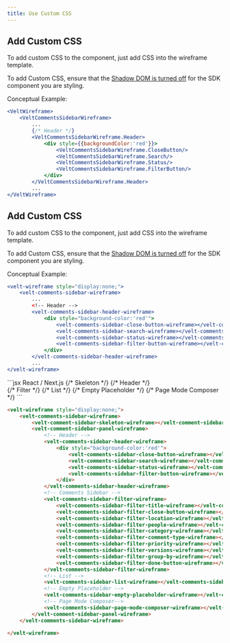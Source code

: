 ```yaml
---
title: Use Custom CSS
---
```



<Tabs>
<Tab title="React / Next.js">

## Add Custom CSS

To add custom CSS to the component, just add CSS into the wireframe template.

<Warning>To add Custom CSS, ensure that the [Shadow DOM is turned off](./remove-shadow-dom) for the SDK component you are styling.</Warning>

Conceptual Example:
```jsx
<VeltWireframe>
    <VeltCommentsSidebarWireframe>
        ...
        {/* Header */}
        <VeltCommentsSidebarWireframe.Header>
            <div style={{backgroundColor:'red'}}>
                <VeltCommentsSidebarWireframe.CloseButton/>
                <VeltCommentsSidebarWireframe.Search/>
                <VeltCommentsSidebarWireframe.Status/>
                <VeltCommentsSidebarWireframe.FilterButton/>
            </div>
        </VeltCommentsSidebarWireframe.Header>
        ...
</VeltWireframe>
```

</Tab>

<Tab title="HTML / Other Frameworks">

## Add Custom CSS

To add custom CSS to the component, just add CSS into the wireframe template.

<Warning>To add Custom CSS, ensure that the [Shadow DOM is turned off](./remove-shadow-dom) for the SDK component you are styling.</Warning>

Conceptual Example:
```jsx
<velt-wireframe style="display:none;">
    <velt-comments-sidebar-wireframe>
        ...
        <!-- Header -->
        <velt-comments-sidebar-header-wireframe>
            <div style="background-color:'red'">
                <velt-comments-sidebar-close-button-wireframe></velt-comments-sidebar-close-button-wireframe>
                <velt-comments-sidebar-search-wireframe></velt-comments-sidebar-search-wireframe>
                <velt-comments-sidebar-status-wireframe></velt-comments-sidebar-status-wireframe>
                <velt-comments-sidebar-filter-button-wireframe></velt-comments-sidebar-filter-button-wireframe>
            </div>
        </velt-comments-sidebar-header-wireframe>
        ...
</velt-wireframe>
```

</Tab>

</Tabs>



<RequestExample>
```jsx React / Next.js
<VeltWireframe>
    <VeltCommentsSidebarWireframe>
        {/* Skeleton */}
        <VeltCommentsSidebarWireframe.Skeleton />
        <VeltCommentsSidebarWireframe.Panel>
            {/* Header */}
            <VeltCommentsSidebarWireframe.Header>
                <div style={{backgroundColor:'red'}}>
                    <VeltCommentsSidebarWireframe.CloseButton/>
                    <VeltCommentsSidebarWireframe.Search/>
                    <VeltCommentsSidebarWireframe.Status/>
                    <VeltCommentsSidebarWireframe.FilterButton/>
                </div>
            </VeltCommentsSidebarWireframe.Header>
            {/* Filter */}
            <VeltCommentsSidebarWireframe.Filter>
                <VeltCommentsSidebarWireframe.Filter.Title/>
                <VeltCommentsSidebarWireframe.Filter.CloseButton/>
                <VeltCommentsSidebarWireframe.Filter.Location/>
                <VeltCommentsSidebarWireframe.Filter.People/>
                <VeltCommentsSidebarWireframe.Filter.Category/>
                <VeltCommentsSidebarWireframe.Filter.Priority/>
                <VeltCommentsSidebarWireframe.Filter.CommentType/>
                <VeltCommentsSidebarWireframe.Filter.Versions/>
                <VeltCommentsSidebarWireframe.Filter.GroupBy/>
                <VeltCommentsSidebarWireframe.Filter.DoneButton/>
            </VeltCommentsSidebarWireframe.Filter>
            {/* List */}
            <VeltCommentsSidebarWireframe.List/>
            {/* Empty Placeholder */}
            <VeltCommentsSidebarWireframe.EmptyPlaceholder/>
            {/* Page Mode Composer */}
            <VeltCommentsSidebarWireframe.PageModeComposer/>
        <VeltCommentsSidebarWireframe.Panel/>
    </VeltCommentsSidebarWireframe>
</VeltWireframe>
```


```HTML HTML
<velt-wireframe style="display:none;">
    <velt-comments-sidebar-wireframe>
        <velt-comment-sidebar-skeleton-wireframe></velt-comment-sidebar-skeleton-wireframe>
        <velt-comment-sidebar-panel-wireframe>
            <!-- Header -->
            <velt-comments-sidebar-header-wireframe>
                <div style="background-color:'red'">
                    <velt-comments-sidebar-close-button-wireframe></velt-comments-sidebar-close-button-wireframe>
                    <velt-comments-sidebar-search-wireframe></velt-comments-sidebar-search-wireframe>
                    <velt-comments-sidebar-status-wireframe></velt-comments-sidebar-status-wireframe>
                    <velt-comments-sidebar-filter-button-wireframe></velt-comments-sidebar-filter-button-wireframe>
                </div>
            </velt-comments-sidebar-header-wireframe>
            <!-- Comments Sidebar -->
            <velt-comments-sidebar-filter-wireframe>
                <velt-comments-sidebar-filter-title-wireframe></velt-comments-sidebar-filter-title-wireframe>
                <velt-comments-sidebar-filter-close-button-wireframe></velt-comments-sidebar-filter-close-button-wireframe>
                <velt-comments-sidebar-filter-location-wireframe></velt-comments-sidebar-filter-location-wireframe>
                <velt-comments-sidebar-filter-people-wireframe></velt-comments-sidebar-filter-people-wireframe>
                <velt-comments-sidebar-filter-category-wireframe></velt-comments-sidebar-filter-category-wireframe>
                <velt-comments-sidebar-filter-comment-type-wireframe></velt-comments-sidebar-filter-comment-type-wireframe>
                <velt-comments-sidebar-filter-priority-wireframe></velt-comments-sidebar-filter-priority-wireframe>
                <velt-comments-sidebar-filter-versions-wireframe></velt-comments-sidebar-filter-versions-wireframe>
                <velt-comments-sidebar-filter-group-by-wireframe></velt-comments-sidebar-filter-group-by-wireframe>
                <velt-comments-sidebar-filter-done-button-wireframe></velt-comments-sidebar-filter-done-button-wireframe>
            </velt-comments-sidebar-filter-wireframe>
            <!-- List -->
            <velt-comments-sidebar-list-wireframe></velt-comments-sidebar-list-wireframe>
            <!-- Empty Placeholder -->
            <velt-comments-sidebar-empty-placeholder-wireframe></velt-comments-sidebar-empty-placeholder-wireframe>
            <!-- Page Mode Composer-->
            <velt-comments-sidebar-page-mode-composer-wireframe></velt-comments-sidebar-page-mode-composer-wireframe>
        </velt-comment-sidebar-panel-wireframe>
    </velt-comments-sidebar-wireframe>
    
</velt-wireframe>
```
</RequestExample>